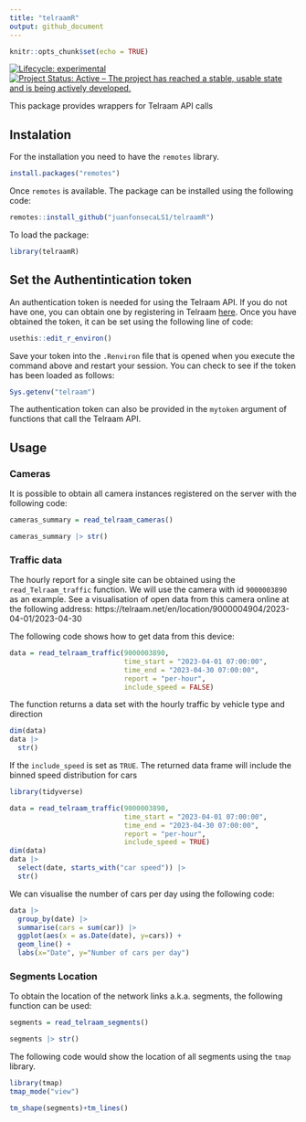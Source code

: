 ```yaml
---
title: "telraamR"
output: github_document
---
```



```r
knitr::opts_chunk$set(echo = TRUE)
```

<!-- badges: start -->
[![Lifecycle: experimental](https://img.shields.io/badge/lifecycle-experimental-orange.svg)](https://lifecycle.r-lib.org/articles/stages.html#experimental)
[![Project Status: Active – The project has reached a stable, usable state and is being actively developed.](https://www.repostatus.org/badges/latest/active.svg)](https://www.repostatus.org/#active)
<!-- badges: end -->

This package provides wrappers for Telraam API calls

## Instalation

For the installation you need to have the `remotes` library.

```r
install.packages("remotes")
```

Once `remotes` is available. The package can be installed using the following code:

```r
remotes::install_github("juanfonsecaLS1/telraamR")
```

To load the package:

```r
library(telraamR)
```


## Set the Authentintication token

An authentication token is needed for using the Telraam API. If you do not have one, you can obtain one by registering in Telraam [here](https://www.telraam.net/en/register). Once you have obtained the token, it can be set using the following line of code:

```r
usethis::edit_r_environ()
```

Save your token into the `.Renviron` file that is opened when you execute the command above and restart your session.
You can check to see if the token has been loaded as follows:

```r
Sys.getenv("telraam")
```


The authentication token can also be provided in the `mytoken` argument of functions that call the Telraam API.

## Usage

### Cameras

It is possible to obtain all camera instances registered on the server with the following code:

```r
cameras_summary = read_telraam_cameras()

cameras_summary |> str()
```


### Traffic data

The hourly report for a single site can be obtained using the `read_Telraam_traffic` function.
We will use the camera with id `9000003890` as an example.
See a visualisation of open data from this camera online at the following address: https://telraam.net/en/location/9000004904/2023-04-01/2023-04-30

The following code shows how to get data from this device:

```r
data = read_telraam_traffic(9000003890,
                            time_start = "2023-04-01 07:00:00",
                            time_end = "2023-04-30 07:00:00",
                            report = "per-hour",
                            include_speed = FALSE)
```

The function returns a data set with the hourly traffic by vehicle type and direction

```r
dim(data)
data |>
  str()
```


If the `include_speed` is set as `TRUE`. The returned data frame will include the binned speed distribution for cars

```r
library(tidyverse)
```


```r
data = read_telraam_traffic(9000003890,
                            time_start = "2023-04-01 07:00:00",
                            time_end = "2023-04-30 07:00:00",
                            report = "per-hour",
                            include_speed = TRUE)
dim(data)
data |>
  select(date, starts_with("car speed")) |>
  str()
```

We can visualise the number of cars per day using the following code:

```r
data |> 
  group_by(date) |> 
  summarise(cars = sum(car)) |> 
  ggplot(aes(x = as.Date(date), y=cars)) + 
  geom_line() + 
  labs(x="Date", y="Number of cars per day")
```

### Segments Location

To obtain the location of the network links a.k.a. segments, the following function can be used:

```r
segments = read_telraam_segments()

segments |> str()
```
The following code would show the location of all segments using the `tmap` library.

```r
library(tmap)
tmap_mode("view")

tm_shape(segments)+tm_lines()
```



